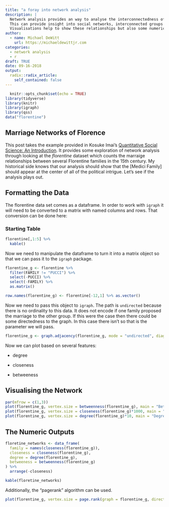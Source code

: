 ```yaml
---
title: "a foray into network analysis"
description: |
  Network analysis provides an way to analyse the interconnectedness of different networks.
  This can provide insight into social networks, interconnected groups of text, tweets, etc.
  Visualisations help to show these relationships but also some numeric values to quantify them.
author:
  - name: Michael DeWitt
    url: https://michaeldewittjr.com
categories:
  - network analysis
  - r
draft: TRUE
date: 09-16-2018
output:
  radix::radix_article:
    self_contained: false
---
```


```r
  knitr::opts_chunk$set(echo = TRUE)
library(tidyverse)
library(knitr)
library(igraph)
library(qss)
data("florentine")
```

## Marriage Networks of Florence

This post takes the example provided in Kosuke Imai's [Quantitative Social Science: An Introduction](https://press.princeton.edu/titles/11025.html). It provides some exploration of network analysis through looking at the _florentine_ dataset which counts the marraige relationships between several Florentine families in the 15th century. My historical side knows that our analysis should show that the [Medici Family] should appear at the center of all of the political intrigue. Let's see if the analysis plays out.

## Formatting the Data

The florentine data set comes as a dataframe. In order to work with `igraph` it will need to be converted to a matrix with named columns and rows. That conversion can be done here:

### Starting Table

```r
florentine[,1:5] %>% 
  kable()
```


Now we need to manipulate the dataframe to turn it into a matrix object so that we can pass it to the `igraph` package.

```r
florentine_g <- florentine %>% 
  filter(FAMILY != "PUCCI") %>% 
  select(-PUCCI) %>% 
  select(-FAMILY) %>% 
  as.matrix()

row.names(florentine_g) <- florentine[-12,1] %>% as.vector()
```

Now we need to pass this object to `igraph`. The path is `undirected` because there is no ordinality to this data. It does not encode if one family proposed the marriage to the other group. If this were the case then there could be some directedness to the graph. In this case there isn't so that is the parameter we will pass.

```r
florentine_g <- graph.adjacency(florentine_g, mode = "undirected", diag = FALSE)
```

Now we can plot based on several features:

- degree

- closeness

- betweeness

## Visualising the Network


```r
par(mfrow = c(1,3))
plot(florentine_g, vertex.size = betweenness(florentine_g), main = "Betweeness")
plot(florentine_g, vertex.size = closeness(florentine_g)*1000, main = "Closeness")
plot(florentine_g, vertex.size = degree(florentine_g)*10, main = "Degree")

```

## The Numeric Outputs

```r
floretine_networks <- data_frame(
  family = names(closeness(florentine_g)),
  closeness = closeness(florentine_g),
  degree = degree(florentine_g),
  betweeness = betweenness(florentine_g)
) %>% 
  arrange(-closeness)

kable(floretine_networks)
```

Additionally, the "pagerank" algorithm can be used.

```r
plot(florentine_g, vertex.size = page.rank(graph = florentine_g, directed = FALSE)$vector*100)
```

